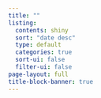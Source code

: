 ```yaml
---
title: ""
listing:
  contents: shiny
  sort: "date desc"
  type: default
  categories: true
  sort-ui: false
  filter-ui: false
page-layout: full
title-block-banner: true
---
```

